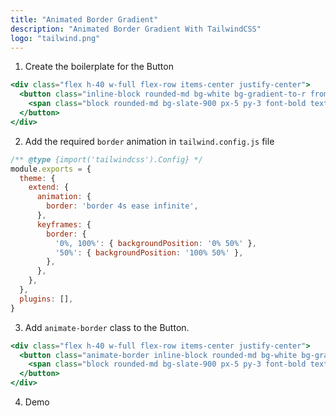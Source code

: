 ```yaml
---
title: "Animated Border Gradient"
description: "Animated Border Gradient With TailwindCSS"
logo: "tailwind.png"
---
```


1. Create the boilerplate for the Button

```jsx:GradientBorder.jsx
<div class="flex h-40 w-full flex-row items-center justify-center">
  <button class="inline-block rounded-md bg-white bg-gradient-to-r from-red-500 via-purple-500 to-blue-500 bg-[length:400%_400%] p-1">
    <span class="block rounded-md bg-slate-900 px-5 py-3 font-bold text-white"> algochurn.com </span>
  </button>
</div>

```

2. Add the required `border` animation in `tailwind.config.js` file

```js:tailwind.config.js
/** @type {import('tailwindcss').Config} */
module.exports = {
  theme: {
    extend: {
      animation: {
        border: 'border 4s ease infinite',
      },
      keyframes: {
        border: {
          '0%, 100%': { backgroundPosition: '0% 50%' },
          '50%': { backgroundPosition: '100% 50%' },
        },
      },
    },
  },
  plugins: [],
}

```

3. Add `animate-border` class to the Button.

```jsx:GradientBorder.jsx
<div class="flex h-40 w-full flex-row items-center justify-center">
  <button class="animate-border inline-block rounded-md bg-white bg-gradient-to-r from-red-500 via-purple-500 to-blue-500 bg-[length:400%_400%] p-1">
    <span class="block rounded-md bg-slate-900 px-5 py-3 font-bold text-white"> algochurn.com </span>
  </button>
</div>
```

4. Demo

<AnimatedGradient />
